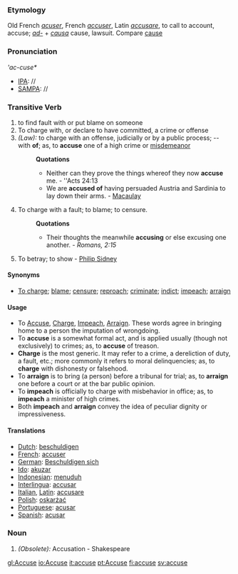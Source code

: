===Etymology===
Old French ''[[acuser]]'', French ''[[accuser]]'', Latin ''[[accusare]]'', to call to account, accuse; ''[[ad-]]'' + ''[[causa]]'' cause, lawsuit. Compare [[cause]]
===Pronunciation===
'''ac-cuse*''
*[[IPA]]: //
*[[SAMPA]]: //
===Transitive Verb===
{{en-infl-reg-other-e|accus|e|}}
# to find fault with or put blame on someone
#To charge with, or declare to have committed, a crime or offense
#''(Law):'' to charge with an offense, judicially or by a public process; -- with '''of'''; as, to '''accuse''' one of a high crime or [[misdemeanor]]
#:'''Quotations'''
#:*Neither can they prove the things whereof they now '''accuse''' me. - ''Acts 24:13
#:*We are '''accused of''' having persuaded Austria and Sardinia to lay down their arms. - [[Macaulay]]
#To charge with a fault; to blame; to censure.
#:'''Quotations'''
#:*Their thoughts the meanwhile '''accusing''' or else excusing one another. - ''Romans, 2:15''
#To betray; to show - [[wikipedia:en:Philip Sidney|Philip Sidney]]
====Synonyms====
*[[To charge]]; [[blame]]; [[censure]]; [[reproach]]; [[criminate]]; [[indict]]; [[impeach]]; [[arraign]]
====Usage====
*To [[Accuse]], [[Charge]], [[Impeach]], [[Arraign]]. These words agree in bringing home to a person the imputation of wrongdoing. 
*To '''accuse''' is a somewhat formal act, and is applied usually (though not exclusively) to crimes; as, to '''accuse''' of treason.  
*'''Charge''' is the most generic. It may refer to a crime, a dereliction of duty, a fault, etc.; more commonly it refers to moral delinquencies; as, to '''charge''' with dishonesty or falsehood. 
*To '''arraign''' is to bring (a person) before a tribunal for trial; as, to '''arraign''' one before a court or at the bar public opinion. 
*To '''impeach''' is officially to charge with misbehavior in office; as, to '''impeach''' a minister of high crimes. 
*Both '''impeach''' and '''arraign''' convey the idea of peculiar dignity or impressiveness.
==== Translations ====
*[[Dutch]]: [[beschuldigen]]
*[[French]]: [[accuser]]
*[[German]]: [[Beschuldigen sich]]
*[[Ido]]: [[akuzar]]
*[[Indonesian]]: [[tuduh|menuduh]]
*[[Interlingua]]: [[accusar]]
*[[Italian]], [[Latin]]: [[accusare]]
*[[Polish]]: [[oskarżać]]
*[[Portuguese]]: [[acusar]]
*[[Spanish]]: [[acusar]]

===Noun===
#''(Obsolete):'' Accusation - Shakespeare

[[gl:Accuse]]
[[io:Accuse]]
[[it:accuse]]
[[pt:Accuse]]
[[fi:accuse]]
[[sv:accuse]]